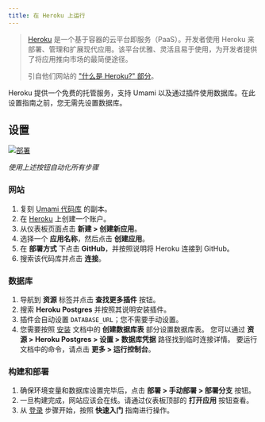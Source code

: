 ```yaml
---
title: 在 Heroku 上运行
---
```


> [Heroku](https://www.heroku.com/) 是一个基于容器的云平台即服务（PaaS）。开发者使用 Heroku 来部署、管理和扩展现代应用。该平台优雅、灵活且易于使用，为开发者提供了将应用推向市场的最简便途径。
>
> 引自他们网站的 ["什么是 Heroku?" 部分](https://www.heroku.com/about)。

Heroku 提供一个免费的托管服务，支持 Umami 以及通过插件使用数据库。在此设置指南之前，您无需先设置数据库。

## 设置

[![部署](https://www.herokucdn.com/deploy/button.svg)](https://heroku.com/deploy?template=https://github.com/umami-software/umami)

_使用上述按钮自动化所有步骤_

### 网站

1. 复刻 [Umami 代码库](https://github.com/umami-software/umami) 的副本。
1. 在 [Heroku](https://heroku.com/) 上创建一个账户。
1. 从仪表板页面点击 **新建 > 创建新应用**。
1. 选择一个 **应用名称**，然后点击 **创建应用**。
1. 在 **部署方式** 下点击 **GitHub**，并按照说明将 Heroku 连接到 GitHub。
1. 搜索该代码库并点击 **连接**。

### 数据库

1. 导航到 **资源** 标签并点击 **查找更多插件** 按钮。
1. 搜索 **Heroku Postgres** 并按照其说明安装插件。
1. 插件会自动设置 `DATABASE_URL`；您不需要手动设置。
1. 您需要按照 [安装](/docs/install) 文档中的 **创建数据库表** 部分设置数据库表。
   您可以通过 **资源 > Heroku Postgres > 设置 > 数据库凭据** 路径找到临时连接详情。
   要运行文档中的命令，请点击 **更多 > 运行控制台**。

### 构建和部署

1. 确保环境变量和数据库设置完毕后，点击 **部署 > 手动部署 > 部署分支** 按钮。
1. 一旦构建完成，网站应该会在线。请通过仪表板顶部的 **打开应用** 按钮查看。
1. 从 [登录](/docs/login) 步骤开始，按照 **快速入门** 指南进行操作。